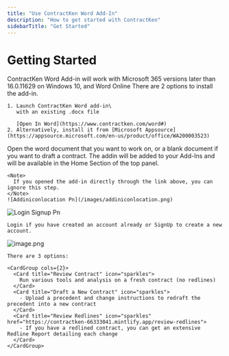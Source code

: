 ```yaml
---
title: "Use ContractKen Word Add-In"
description: "How to get started with ContractKen"
sidebarTitle: "Get Started"
---
```


# Getting Started

<Info>
  ContractKen Word Add-in will work with Microsoft 365 versions later than 16.0.11629 on Windows 10, and Word Online
</Info>

<Steps>
  <Step title="Install Addin Inside Word" stepNumber={0} titleSize="h3">
    There are 2 options to install the add-in.

    1. Launch ContractKen Word add-in\
       with an existing .docx file

       [Open In Word](https://www.contractken.com/word#)
    2. Alternatively, install it from [Microsoft Appsource](https://appsource.microsoft.com/en-us/product/office/WA200003523)
  </Step>
  <Step title="Open A Document In Word" icon="book-open" stepNumber={2} titleSize="h3">
    Open the word document that you want to work on, or a blank document if you want to draft a contract.
  </Step>
  <Step title="Launch The ContractKen Add-In" titleSize="h3">
    The addin will be added to your Add-Ins and will be available in the Home Section of the top panel.

    <Note>
      If you opened the add-in directly through the link above, you can ignore this step.
    </Note>
    ![Addiniconlocation Pn](/images/addiniconlocation.png)
  </Step>
  <Step title="Login / SignUp" titleSize="h3">
    <img
      src="/images/login-signup.png"
      alt="Login Signup Pn"
      title="Login Signup Pn"
      className="mr-auto"
      style={{ width:"26%" }}
    />

    Login if you have created an account already or SignUp to create a new account.
  </Step>
  <Step title="Choose Service" titleSize="h3">
    <img
      src="/images/image.png"
      alt="image.png"
      title="image.png"
      style={{ width:"29%" }}
    />

    There are 3 options:

    <CardGroup cols={2}>
      <Card title="Review Contract" icon="sparkles">
        Run various tools and analysis on a fresh contract (no redlines)
      </Card>
      <Card title="Draft a New Contract" icon="sparkles">
        - Upload a precedent and change instructions to redraft the precedent into a new contract
      </Card>
      <Card title="Review Redlines" icon="sparkles" href="https://contractken-66333041.mintlify.app/review-redlines">
        - If you have a redlined contract, you can get an extensive Redline Report detailing each change
      </Card>
    </CardGroup>
  </Step>
</Steps>